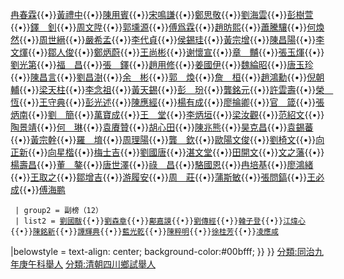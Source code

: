 {{Navbox
|name = 同治九年庚午科
|title = 同治九年庚午科
|titlestyle = background-color:#00bfff;
|image =
|style = width:100%;text-align:center; 
|groupstyle = text-align:center; background-color:#00bfff;
|liststyle =  
|state = {{{state<includeonly>|collapsed</includeonly>}}}
|group1 = 
|list1 = 
{{Navbox|child
  |groupstyle = text-align:center; background-color:#00bfff;
  | liststyle = 
  | group1 = 舉人（98）
  | list1 =[[傅光弼|傅光弼]]{{•}}[[潘灼|潘　灼]]{{•}}[[冉春霖|冉春霖]]{{•}}[[黃禮中|黃禮中]]{{•}}[[陳用賓|陳用賓]]{{•}}[[宋鳴謙|宋鳴謙]]{{•}}[[鄭思敬|鄭思敬]]{{•}}[[劉海雲|劉海雲]]{{•}}[[彭樹萱|彭樹萱]]{{•}}[[鐸釗|鐸　釗]]{{•}}[[周文陞|周文陞]]{{•}}[[郭壎源|郭壎源]]{{•}}[[傅爲霖|傅爲霖]]{{•}}[[趙昉熙|趙昉熙]]{{•}}[[蕭騰驤|蕭騰驤]]{{•}}[[何煥然|何煥然]]{{•}}[[周世縉|周世縉]]{{•}}[[嚴希孟|嚴希孟]]{{•}}[[李代貞|李代貞]]{{•}}[[侯錫珪|侯錫珪]]{{•}}[[黃宗增|黃宗增]]{{•}}[[陳昌陽|陳昌陽]]{{•}}[[李文煇|李文煇]]{{•}}[[鄒人俊|鄒人俊]]{{•}}[[鄭炳蔚|鄭炳蔚]]{{•}}[[王尚彬|王尚彬]]{{•}}[[谢懷宣|谢懷宣]]{{•}}[[章黼|章　黼]]{{•}}[[張玉煇|張玉煇]]{{•}}[[劉光第_(蓬溪)|劉光第]]{{•}}[[福昌|福　昌]]{{•}}[[張鐸|張　鐸]]{{•}}[[趙用修|趙用修]]{{•}}[[姜國伊|姜國伊]]{{•}}[[魏綸昭|魏綸昭]]{{•}}[[唐玉珍|唐玉珍]]{{•}}[[陳昌言|陳昌言]]{{•}}[[劉昌澍|劉昌澍]]{{•}}[[余彬_(華陽)|余　彬]]{{•}}[[郭煥|郭　煥]]{{•}}[[詹桓|詹　桓]]{{•}}[[趙鴻勳|趙鴻勳]]{{•}}[[倪朝輔|倪朝輔]]{{•}}[[梁天柱|梁天柱]]{{•}}[[李念祖|李念祖]]{{•}}[[黃天錫|黃天錫]]{{•}}[[彭玢|彭　玢]]{{•}}[[龔銘元|龔銘元]]{{•}}[[許雲壽|許雲壽]]{{•}}[[榮恆|榮　恆]]{{•}}[[王守典|王守典]]{{•}}[[彭光述|彭光述]]{{•}}[[陳應經|陳應經]]{{•}}[[楊有成|楊有成]]{{•}}[[廖掄卿|廖掄卿]]{{•}}[[官箴|官　箴]]{{•}}[[張炳南|張炳南]]{{•}}[[劉簡|劉　簡]]{{•}}[[萬寶成|萬寶成]]{{•}}[[王堂|王　堂]]{{•}}[[李炳垣|李炳垣]]{{•}}[[梁汝觀|梁汝觀]]{{•}}[[范紹文|范紹文]]{{•}}[[陶景靖|陶景靖]]{{•}}[[何琳|何　琳]]{{•}}[[袁賡贊|袁賡贊]]{{•}}[[胡心田|胡心田]]{{•}}[[陳兆熊|陳兆熊]]{{•}}[[昊克昌|昊克昌]]{{•}}[[袁錫蕃|袁錫蕃]]{{•}}[[黃宗幹|黃宗幹]]{{•}}[[羅堉|羅　堉]]{{•}}[[周理陽|周理陽]]{{•}}[[龔欽|龔　欽]]{{•}}[[歐陽文俊|歐陽文俊]]{{•}}[[劉椅文|劉椅文]]{{•}}[[向正新|向正新]]{{•}}[[向星楷|向星楷]]{{•}}[[梅士吉|梅士吉]]{{•}}[[劉國唐|劉國唐]]{{•}}[[湛文堂|湛文堂]]{{•}}[[田開文|田開文]]{{•}}[[文之藩|文之藩]]{{•}}[[楊壽昌|楊壽昌]]{{•}}[[董鏊|董　鏊]]{{•}}[[唐世澤|唐世澤]]{{•}}[[祿昌|祿　昌]]{{•}}[[駱國恩|駱國恩]]{{•}}[[冉培基|冉培基]]{{•}}[[廖鴻緒|廖鴻緒]]{{•}}[[王取之|王取之]]{{•}}[[鄒增吉|鄒增吉]]{{•}}[[游履安|游履安]]{{•}}[[周莊|周　莊]]{{•}}[[蒲斯敏|蒲斯敏]]{{•}}[[張問鎬|張問鎬]]{{•}}[[王必成|王必成]]{{•}}[[傅海鹏|傅海鹏]]
  | group2 = 副榜（12）
  | list2 = [[劉國黻|劉國黻]]{{•}}[[劉森章|劉森章]]{{•}}[[鄺嘉謨|鄺嘉謨]]{{•}}[[劉傳經|劉傳經]]{{•}}[[韓子登|韓子登]]{{•}}[[江煒心|江煒心]]{{•}}[[陳銘新|陳銘新]]{{•}}[[譚輝典|譚輝典]]{{•}}[[藍光乾|藍光乾]]{{•}}[[陳粹明|陳粹明]]{{•}}[[徐桂芳|徐桂芳]]{{•}}[[凌應咸|凌應咸]]
|belowstyle = text-align: center; background-color:#00bfff;
}}
}}
[[分類:同治九年庚午科舉人|分類:同治九年庚午科舉人]]
[[分類:清朝四川鄉試舉人|分類:清朝四川鄉試舉人]]